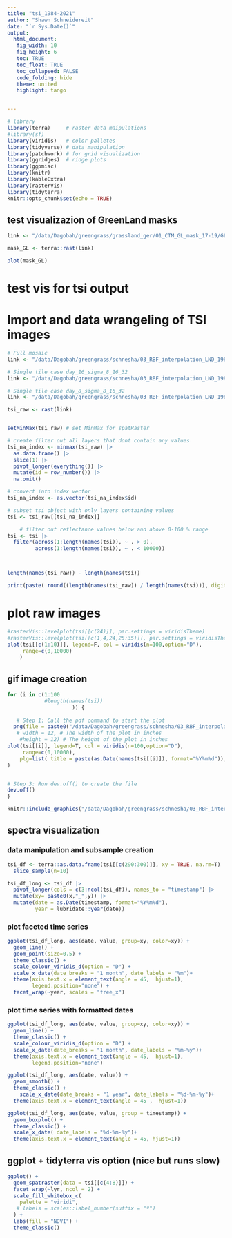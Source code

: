 ```yaml
---
title: "tsi_1984-2021"
author: "Shawn Schneidereit"
date: "`r Sys.Date()`"
output: 
  html_document:
   fig_width: 10
   fig_height: 6
   toc: TRUE
   toc_float: TRUE
   toc_collapsed: FALSE
   code_folding: hide
   theme: united
   highlight: tango


---
```


```r
# library
library(terra)     # raster data maipulations
#library(sf)
library(viridis)   # color palletes
library(tidyverse) # data manipulation
library(patchwork) # for grid visualization
library(ggridges)  # ridge plots
library(ggpmisc)
library(knitr)
library(kableExtra)
library(rasterVis)
library(tidyterra)
knitr::opts_chunk$set(echo = TRUE)
```


## test visualizazion of GreenLand masks

```r


link <- "/data/Dagobah/greengrass/grassland_ger/01_CTM_GL_mask_17-19/GL_mask_2017-2019.tif"

mask_GL <- terra::rast(link)

plot(mask_GL)

```


# test vis for tsi output

# Import and data wrangeling of TSI images 
```r
# Full mosaic
link <- "/data/Dagobah/greengrass/schnesha/03_RBF_interpolation_LND_1982-2021/day_16_sigma_8_16_32/mosaic/1984-2021_001-365_HL_TSA_LNDLG_NDV_TSI.vrt.ovr"

# Single tile case day_16_sigma_8_16_32
link <- "/data/Dagobah/greengrass/schnesha/03_RBF_interpolation_LND_1982-2021/day_16_sigma_8_16_32/X0054_Y0047/1984-2021_001-365_HL_TSA_LNDLG_NDV_TSI.tif"

# Single tile case day_8_sigma_8_16_32
link <- "/data/Dagobah/greengrass/schnesha/03_RBF_interpolation_LND_1982-2021/day_8_sigma_8_16_32/X0054_Y0047/1984-2021_001-365_HL_TSA_LNDLG_NDV_TSI.tif"

tsi_raw <- rast(link)


setMinMax(tsi_raw) # set MinMax for spatRaster

# create filter out all layers that dont contain any values
tsi_na_index <- minmax(tsi_raw) |> 
  as.data.frame() |> 
  slice(1) |> 
  pivot_longer(everything()) |> 
  mutate(id = row_number()) |> 
  na.omit()

# convert into index vector
tsi_na_index <- as.vector(tsi_na_index$id)

# subset tsi object with only layers containing values
tsi <- tsi_raw[[tsi_na_index]] 

    # filter out reflectance values below and above 0-100 % range
tsi <- tsi |> 
  filter(across(1:length(names(tsi)), ~ . > 0),
         across(1:length(names(tsi)), ~ . < 10000))



length(names(tsi_raw)) - length(names(tsi))
```


```r
print(paste( round((length(names(tsi_raw)) / length(names(tsi))), digits=4), "% of layers consisted completely of NA values (n=", (length(names(tsi_raw)) - length(names(tsi))), "out of", length(names(tsi_raw)), ")")) 

```


# plot raw images
```r
#rasterVis::levelplot(tsi[[c(24)]], par.settings = viridisTheme)
#rasterVis::levelplot(tsi[[c(1,4,24,25:35)]], par.settings = viridisTheme)
plot(tsi[[c(1:10)]], legend=F, col = viridis(n=100,option="D"),
     range=c(0,10000)
    )
```

## gif image creation
```r

for (i in c(1:100
            #length(names(tsi))
                     )) {
  
   # Step 1: Call the pdf command to start the plot
  png(file = paste0("/data/Dagobah/greengrass/schnesha/03_RBF_interpolation_LND_1982-2021/ts_gif/day_16_sigma_8_16_32/plot_", i, ".png"), width = 265, height = 125, units='mm', res = 100) #,   # The directory you want to save the file in
   # width = 12, # The width of the plot in inches
    #height = 12) # The height of the plot in inches
plot(tsi[[i]], legend=T, col = viridis(n=100,option="D"),
     range=c(0,10000),
    plg=list( title = paste(as.Date(names(tsi[[i]]), format="%Y%m%d")), title.cex=1.25)
)


# Step 3: Run dev.off() to create the file
dev.off()
}
```

```r
knitr::include_graphics("/data/Dagobah/greengrass/schnesha/03_RBF_interpolation_LND_1982-2021/ts_gif/day_16_sigma_8_16_32/ts_16_8_16_32.gif")
```

## spectra visualization

### data manipulation and subsample creation
```r
tsi_df <- terra::as.data.frame(tsi[[c(290:300)]], xy = TRUE, na.rm=T) |> 
  slice_sample(n=10)

tsi_df_long <- tsi_df |> 
  pivot_longer(cols = c(3:ncol(tsi_df)), names_to = "timestamp") |> 
  mutate(xy= paste0(x,"_",y)) |> 
  mutate(date = as.Date(timestamp, format="%Y%m%d"),
         year = lubridate::year(date))
```

### plot faceted time series 
```r
ggplot(tsi_df_long, aes(date, value, group=xy, color=xy)) +
  geom_line() +
  geom_point(size=0.5) +
  theme_classic() +
  scale_colour_viridis_d(option = "D") +
  scale_x_date(date_breaks = "1 month", date_labels = "%m")+
  theme(axis.text.x = element_text(angle = 45,  hjust=1),
        legend.position="none") +
  facet_wrap(~year, scales = "free_x")
```

### plot time series with formatted dates
```r
ggplot(tsi_df_long, aes(date, value, group=xy, color=xy)) +
  geom_line() +
  theme_classic() +
  scale_colour_viridis_d(option = "D") +
  scale_x_date(date_breaks = "1 month", date_labels = "%m-%y")+
  theme(axis.text.x = element_text(angle = 45,  hjust=1),
        legend.position="none")

ggplot(tsi_df_long, aes(date, value)) +
  geom_smooth() +
  theme_classic() +
    scale_x_date(date_breaks = "1 year", date_labels = "%d-%m-%y")+
  theme(axis.text.x = element_text(angle = 45 ,  hjust=1)) 

ggplot(tsi_df_long, aes(date, value, group = timestamp)) +
  geom_boxplot() +
  theme_classic() +
  scale_x_date( date_labels = "%d-%m-%y")+
  theme(axis.text.x = element_text(angle = 45, hjust=1)) 

```

## ggplot + tidyterra vis option (nice but runs slow)
```r

ggplot() +
  geom_spatraster(data = tsi[[c(4:8)]]) +
  facet_wrap(~lyr, ncol = 2) +
  scale_fill_whitebox_c(
    palette = "viridi",
   # labels = scales::label_number(suffix = "º")
  ) +
  labs(fill = "NDVI") +
  theme_classic()

```






































































